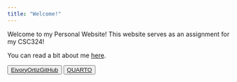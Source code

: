 ```yaml
---
title: "Welcome!"
---
```


Welcome to my Personal Website! This website serves as an assignment for my CSC324!

You can read a bit about me [here](about.html).

```{=html}
<button type="button" class="btn btn-primary"> <a href=https://github.com/eivoryortiz> EivoryOrtizGitHub </a> </button> 
```

```{=html}
<button type="button" class="btn btn-secondary"> <a href=https://quarto.org/docs/websites> QUARTO </a> </button>
```